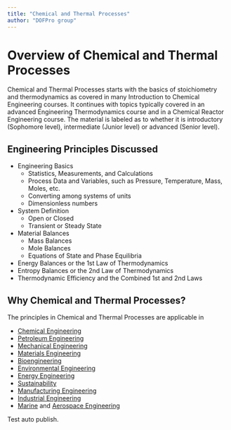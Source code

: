 ```yaml
---
title: "Chemical and Thermal Processes"
author: "DOFPro group"
---
```


# Overview of Chemical and Thermal Processes

Chemical and Thermal Processes starts with the basics of stoichiometry and thermodynamics as covered in many Introduction to Chemical Engineering courses. It continues with topics typically covered in an advanced Engineering Thermodynamics course and in a Chemical Reactor Engineering course. The material is labeled as to whether it is introductory (Sophomore level), intermediate (Junior level) or advanced (Senior level).

## Engineering Principles Discussed

-   Engineering Basics
    -   Statistics, Measurements, and Calculations
    -   Process Data and Variables, such as Pressure, Temperature, Mass, Moles, etc.
    -   Converting among systems of units
    -   Dimensionless numbers
-   System Definition
    -   Open or Closed
    -   Transient or Steady State
-   Material Balances
    -   Mass Balances
    -   Mole Balances
    -   Equations of State and Phase Equilibria
-   Energy Balances or the 1st Law of Thermodynamics
-   Entropy Balances or the 2nd Law of Thermodynamics
-   Thermodynamic Efficiency and the Combined 1st and 2nd Laws

## Why Chemical and Thermal Processes?

The principles in Chemical and Thermal Processes are applicable in

-   [Chemical Engineering](https://en.wikipedia.org/wiki/Chemical_engineering)
-   [Petroleum Engineering](https://en.wikipedia.org/wiki/Petroleum_engineering)
-   [Mechanical Engineering](https://en.wikipedia.org/wiki/Mechanical_engineering)
-   [Materials Engineering](https://en.wikipedia.org/wiki/Materials_science)
-   [Bioengineering](https://en.wikipedia.org/wiki/Biological_engineering)
-   [Environmental Engineering](https://en.wikipedia.org/wiki/Environmental_engineering)
-   [Energy Engineering](https://en.wikipedia.org/wiki/Energy_engineering)
-   [Sustainability](https://en.wikipedia.org/wiki/Sustainability)
-   [Manufacturing Engineering](https://en.wikipedia.org/wiki/Manufacturing_engineering)
-   [Industrial Engineering](https://en.wikipedia.org/wiki/Industrial_engineering)
-   [Marine](https://en.wikipedia.org/wiki/Marine_engineering) and [Aerospace Engineering](https://en.wikipedia.org/wiki/Aerospace_engineering)

Test auto publish.